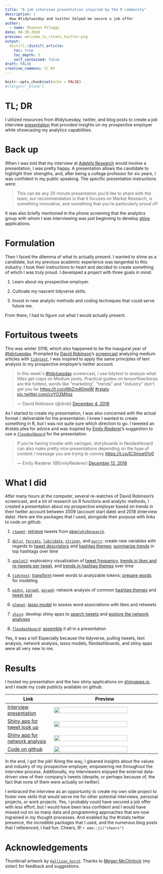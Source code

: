 ```yaml
---
title: "A job interview presentation inspired by the R community"
description: |
  How #tidytuesday and twitter helped me secure a job offer
author:
  - name: Shannon Pileggi
date: 08-30-2020
preview: welcome_to_rstats_twitter.png
output:
  distill::distill_article:
    toc: true
    toc_depth: 3
    self_contained: false
draft: FALSE
creative_commons: CC BY
---
```


```r
knitr::opts_chunk$set(echo = FALSE)
#{target="_blank"}
```

<base target="_blank">

# TL; DR

I utilized resources from #tidytuesday, twitter, and blog posts to create a job interview [presentation](https://spileggi.shinyapps.io/Pileggi_presentation_shiny/) that provided insights on my prospective employer while showcasing my analytics capabilities.

# Back up

When I was told that my interview at [Adelphi Research](https://adelphiresearch.com/) would involve a presentation, I was pretty happy. A presentation allows the candidate to highlight their strengths, and, after being a college professor for six years, I was confident in my public speaking. The specific presentation instructions were:

> This can be any 20 minute presentation you’d like to share with the team; our recommendation is that it focuses on Market Research, is something innovative, and something that you’re particularly proud of!

It was also briefly mentioned in the phone screening that the analytics group with whom I was interviewing was just beginning to develop [shiny](https://shiny.rstudio.com/) applications.  

# Formulation

Then I faced the dilemma of what to actually present. I wanted to shine as a candidate, but my previous academic experience was tangential to this industry. I took their instructions to heart and decided to create something of which I was truly proud. I developed a project with three goals in mind:

 1. Learn about my prospective employer.
 
 2. Cultivate my nascent tidyverse skills.
 
 3. Invest in new analytic methods and coding techniques that could serve future me.  
 
From there, I had to figure out what I would actually present.

# Fortuitous tweets

This was winter 2018, which also happened to be the inaugural year of [#tidytuesday](https://github.com/rfordatascience/tidytuesday). Prompted by [David Robinson](https://twitter.com/drob)'s [screencast](https://www.youtube.com/watch?v=C69QyycHsgE) analyzing medium articles with [`tidytext`](https://github.com/juliasilge/tidytext), I was inspired to apply the same principles of text analysis to my prospective employer's twitter account.

<blockquote class="twitter-tweet"><p lang="en" dir="ltr">In this week&#39;s <a href="https://twitter.com/hashtag/tidytuesday?src=hash&amp;ref_src=twsrc%5Etfw">#tidytuesday</a> screencast, I use tidytext to analyze what titles get claps on Medium posts. Practical guides on tensorflow/keras are the hottest, words like &quot;marketing&quot;, &quot;trends&quot; and &quot;industry&quot; don&#39;t get you far <a href="https://t.co/oNhZm40mpW">https://t.co/oNhZm40mpW</a> <a href="https://twitter.com/hashtag/rstats?src=hash&amp;ref_src=twsrc%5Etfw">#rstats</a> <a href="https://t.co/cxYO2MIIqz">pic.twitter.com/cxYO2MIIqz</a></p>&mdash; David Robinson (@drob) <a href="https://twitter.com/drob/status/1069954125020958720?ref_src=twsrc%5Etfw">December 4, 2018</a></blockquote> <script async src="https://platform.twitter.com/widgets.js" charset="utf-8"></script>

As I started to create my presentation, I was also concerned with the actual format / deliverable for the presentation. I knew I wanted to create something in R, but I was not quite sure which direction to go. I tweeted an #rstats plea for advice and was inspired by [Emily Riederer](https://twitter.com/EmilyRiederer)'s suggestion to use a [`flexdashboard`](https://rmarkdown.rstudio.com/flexdashboard/index.html) for the presentation.  


<blockquote class="twitter-tweet"><p lang="en" dir="ltr">If you’re having trouble with xaringan, storyboards in flexdashboqrd can also make pretty nice presentations depending on the type of content / message you are trying to convey <a href="https://t.co/IC3moe01v0">https://t.co/IC3moe01v0</a></p>&mdash; Emily Riederer (@EmilyRiederer) <a href="https://twitter.com/EmilyRiederer/status/1073001289339027456?ref_src=twsrc%5Etfw">December 12, 2018</a></blockquote> <script async src="https://platform.twitter.com/widgets.js" charset="utf-8"></script>

# What I did

After many hours at the computer, several re-watches of David Robinson’s screencast, and a lot of research on R functions and analytic methods, I created a presentation about my prospective employer based on trends in their twitter account between 2009 (account start date) and 2018 (interview date).  Here are the packages that I used, alongside their purpose with links to code on github:

1. [`rtweet`](https://github.com/ropensci/rtweet): [retrieve](https://github.com/shannonpileggi/Adelphi-tweets/blob/4f088a9020604d7d7673db0ccc7c5982229c723c/starter.R#L1-L16
) tweets from [`@AdelphiResearch`](https://twitter.com/adelphiresearch?lang=en).

2. [`dplyr`](https://dplyr.tidyverse.org/), [`forcats`](https://forcats.tidyverse.org/), [`lubridate`](https://lubridate.tidyverse.org/), [`stringr`](https://stringr.tidyverse.org/), and [`purrr`](https://purrr.tidyverse.org/): create new variables with regards to [tweet descriptors](https://github.com/shannonpileggi/Adelphi-tweets/blob/4f088a9020604d7d7673db0ccc7c5982229c723c/Pileggi_presentation.Rmd#L88-L112) and [hashtag themes](https://github.com/shannonpileggi/Adelphi-tweets/blob/4f088a9020604d7d7673db0ccc7c5982229c723c/Pileggi_presentation.Rmd#L160-L190); [summarize trends](https://github.com/shannonpileggi/Adelphi-tweets/blob/4f088a9020604d7d7673db0ccc7c5982229c723c/Pileggi_presentation.Rmd#L195-L214) in top hashtags over time

3. [`ggplot2`](https://ggplot2.tidyverse.org/): exploratory visualization of [tweet frequency](https://github.com/shannonpileggi/Adelphi-tweets/blob/4f088a9020604d7d7673db0ccc7c5982229c723c/Pileggi_presentation.Rmd#L277), [trends in likes and re-tweets per tweet](https://github.com/shannonpileggi/Adelphi-tweets/blob/4f088a9020604d7d7673db0ccc7c5982229c723c/Pileggi_presentation.Rmd#L383), and [trends in hashtag themes](https://github.com/shannonpileggi/Adelphi-tweets/blob/4f088a9020604d7d7673db0ccc7c5982229c723c/Pileggi_presentation.Rmd#L450) over time

4. [`tidytext`](https://github.com/juliasilge/tidytext): [transform](https://github.com/shannonpileggi/Adelphi-tweets/blob/4f088a9020604d7d7673db0ccc7c5982229c723c/Pileggi_presentation.Rmd#L559-L564) tweet words to analyzable tokens; [prepare words](https://github.com/shannonpileggi/Adelphi-tweets/blob/4f088a9020604d7d7673db0ccc7c5982229c723c/Pileggi_presentation.Rmd#L616) for modeling

5. [`widyr`](https://github.com/dgrtwo/widyr), [`igraph`](https://igraph.org/r/doc/), [`ggraph`](https://ggraph.data-imaginist.com/index.html): network analysis of common [hashtag themes](https://github.com/shannonpileggi/Adelphi-tweets/blob/4f088a9020604d7d7673db0ccc7c5982229c723c/Pileggi_presentation.Rmd#L524-L548) and [tweet text](https://github.com/shannonpileggi/Adelphi-tweets/blob/4f088a9020604d7d7673db0ccc7c5982229c723c/Pileggi_presentation.Rmd#L566-L606)

6. [`glmnet`](https://glmnet.stanford.edu/): [lasso model](https://github.com/shannonpileggi/Adelphi-tweets/blob/4f088a9020604d7d7673db0ccc7c5982229c723c/Pileggi_presentation.Rmd#L622) to assess word associations with likes and retweets

7. [`shiny`](https://shiny.rstudio.com/): develop shiny apps to [search tweets](https://github.com/shannonpileggi/Adelphi-tweets/blob/4f088a9020604d7d7673db0ccc7c5982229c723c/shiny-apps/tweet_lookup/app.R#L1) and [explore the network analyses](https://github.com/shannonpileggi/Adelphi-tweets/blob/4f088a9020604d7d7673db0ccc7c5982229c723c/shiny-apps/tweet_network/app.R#L1)

8. [`flexdashboard`](https://rmarkdown.rstudio.com/flexdashboard/): [assemble](https://github.com/shannonpileggi/Adelphi-tweets/blob/4f088a9020604d7d7673db0ccc7c5982229c723c/Pileggi_presentation.Rmd#L4) it all in a presentation

Yes, it was a lot! Especially because the tidyverse, pulling tweets, text analysis, network analysis, lasso models, flexdashboards, and shiny apps were all very new to me.


# Results

I hosted my presentation and the two shiny applications on [shinyapps.io](https://www.shinyapps.io/), and I made my code publicly available on github. 


|Link <img width=200/>  | Preview <img width=500/>  |
|----------|-----------------------|
| [Interview presentation](https://spileggi.shinyapps.io/Pileggi_presentation_shiny/) |  ![](presentation.png){width=85%} |
| [Shiny app for tweet look up](https://spileggi.shinyapps.io/tweet_lookup/) | ![](shiny-1.png){width=85%} |
| [Shiny app for network analysis](https://spileggi.shinyapps.io/tweet_network/) | ![](shiny-2.png){width=85%} |
| [Code on github](https://github.com/shannonpileggi/Adelphi-tweets) | ![](github.png){width=85%} |


In the end, I got the job!  Along the way, I gleaned insights about the values and industry of my prospective employer, empowering me throughout the interview process. Additionally, my interviewers enjoyed the external data-driven view of their company's tweets (despite, or perhaps because of, the fact that none of them were actually on twitter). 

I embraced the interview as an opportunity to create my own side project to foster new skills that would serve me for other potential interviews, personal projects, or work projects. Yes, I probably could have secured a job offer with less effort, but I would have been less confident and I would have missed out on so many data and programming approaches that are now ingrained in my thought processes. And enabled by the #rstats twitter presence, the incredible packages that I used, and the numerous blog posts that I referenced, I had fun. Cheers, R! `r emo::ji("cheers")`   


# Acknowledgements

Thumbnail artwork by [`@allison_horst`](https://twitter.com/allison_horst?lang=en).  Thanks to [Megan McClintock](https://www.linkedin.com/in/megan-mcclintock/) (my sister) for feedback and suggestions.


